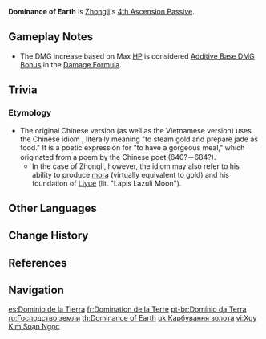 {{Talent Infobox
|image         = Talent Dominance of Earth.png
|character     = Zhongli
|type          = 4th Ascension Passive
|info          = Zhongli deals bonus DMG based on his Max HP:
* [[Rain of Stone|Normal Attack, Charged Attack, and Plunging Attack]] DMG is increased by 1.39% of Max HP.
* '''[[Dominus Lapidis]]'''' Stone Stele, resonance, and hold DMG is increased by 1.9% of Max HP.
* '''[[Planet Befall]]''''s DMG is increased by 33% of Max HP.
|scale_att1    = Max HP
|utility1      = Additive Base DMG Bonus
|utility2      = Normal Attack DMG Increase
|utility3      = Charged Attack DMG Increase
|utility4      = Plunging Attack DMG Increase
|utility5      = Elemental Skill DMG Increase
|utility6      = Elemental Burst DMG Increase
}}
'''Dominance of Earth''' is [[Zhongli]]'s [[4th Ascension Passive]].

==Gameplay Notes==
* The DMG increase based on Max [[HP]] is considered [[Additive Base DMG Bonus]] in the [[Damage#General Damage Formula|Damage Formula]].

==Trivia==
===Etymology===
* The original Chinese version (as well as the Vietnamese version) uses the Chinese idiom {{lang|''chuī jīn zhuàn yù''|zh=炊金馔玉}}, literally meaning "to steam gold and prepare jade as food."  It is a poetic expression for "to have a gorgeous meal," which originated from a poem by the Chinese poet {{w|Luo Binwang}} (640?－684?).
** In the case of Zhongli, however, the idiom may also refer to his ability to produce [[mora]] (virtually equivalent to gold) and his foundation of [[Liyue]] (lit. "Lapis Lazuli Moon").

==Other Languages==
{{Other Languages
|en      = Dominance of Earth
|zhs     = 炊金馔玉
|zhs_rm  = Chuī Jīn Zhuàn Yù
|zht     = 炊金饌玉
|zht_rm  = Chuī Jīn Zhuàn Yù
|zh_tl   = Steam Gold and Prepare Jade as Food
|zh_note = See the [[#Trivia|Trivia]] section.
|ja      = 贅沢な食饌
|ja_rm   = Zeitaku na Shokusen<ref>YouTube: [https://youtu.be/UkJ07HvWVhE Zhongli's Collected Miscellany] (Japanese Voice-Over)</ref>
|ja_tl   = Gorgeous Feast
|ko      = {{tt|호의호식|好衣好食}}
|ko_rm   = Ho'uihosik
|ko_tl   = Good Cloth and Good Food
|ko_note = An idiom for "to live well."
|es      = Dominio de la Tierra
|es_tl   = Dominion of the Earth
|fr      = Domination de la Terre
|fr_tl   = Domination of the Earth
|ru      = Господство земли
|ru_tl   = Dominance of Earth
|th      = Dominance of Earth
|vi      = {{tt|Xuy Kim Soạn Ngọc|炊金馔玉}}
|vi_tl   = Steam Gold and Prepare Jade as Food{{Sino|vi}}
|de      = Hungrige Erde
|de_tl   = Hungry Earth
|id      = Dominance of Earth
|pt      = Domínio da Terra
|pt_tl   = Dominance of Earth
|tr      = Toprak Hakimiyeti
|tr_tl   = 
|it      = Dominio della terra
|it_tl   = Domain of the Earth
}}

==Change History==
{{Change History|1.1}}

==References==
{{Reflist}}

==Navigation==
{{Talent Navbox|Zhongli}}

[[es:Dominio de la Tierra]]
[[fr:Domination de la Terre]]
[[pt-br:Domínio da Terra]]
[[ru:Господство земли]]
[[th:Dominance of Earth]]
[[uk:Карбування золота]]
[[vi:Xuy Kim Soạn Ngọc]]